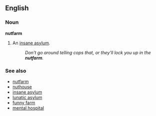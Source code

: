==English==

===Noun===
'''nutfarm'''
# ''{{idiom}}'' An [[insane asylum]].
#:''Don't go around telling cops that, or they'll lock you up in the '''nutfarm'''.''

===See also===
*[[nutfarm]]
*[[nuthouse]]
*[[insane asylum]]
*[[lunatic asylum]]
*[[funny farm]]
*[[mental hospital]]
